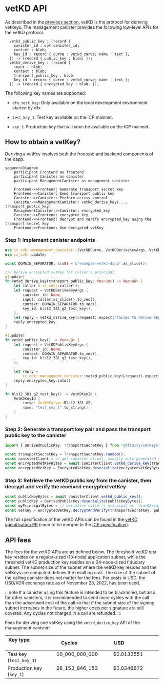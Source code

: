 
# vetKD API

As described in the [previous section](/docs/building-apps/network-features/vetkeys/introduction), vetKD is the protocol for deriving vetKeys.
The management canister provides the following low-level APIs for the vetKD protocol.

```candid
  vetkd_public_key : (record {
    canister_id : opt canister_id;
    context : blob;
    key_id : record { curve : vetkd_curve; name : text };
  }) -> (record { public_key : blob; });
  vetkd_derive_key : (record {
    input : blob;
    context : blob;
    transport_public_key : blob;
    key_id : record { curve : vetkd_curve; name : text };
  }) -> (record { encrypted_key : blob; });
```

The following key names are supported:

- `dfx_test_key`: Only available on the local development environment started by dfx.

- `test_key_1`: Test key available on the ICP mainnet.

- `key_1`:  Production key that will soon be available on the ICP mainnet.

## How to obtain a vetKey?

Deriving a vetKey involves both the frontend and backend components of the dapp.

```mermaid
sequenceDiagram
    participant Frontend as frontend
    participant Canister as canister
    participant ManagementCanister as management canister

    Frontend->>Frontend: Generate transport secret key
    Frontend->>Canister: Send transport public key
    Canister->>Canister: Perform access control
    Canister->>ManagementCanister: vetkd_derive_key(..., transport_public_key)
    ManagementCanister->>Canister: encrypted_key
    Canister->>Frontend: encrypted_key
    Frontend->>Frontend: decrypt and verify encrypted_key using the transport secret key
    Frontend->>Frontend: Use decrypted vetKey
```

### Step 1: Implement canister endpoints
<AdornedTabs groupId="languages">
<TabItem value="rust" label="Rust" default>

```rust
use ic_cdk::management_canister::{VetKDCurve, VetKDDeriveKeyArgs, VetKDKeyId, VetKDPublicKeyArgs};
use ic_cdk::update;

const DOMAIN_SEPARATOR: &[u8] = b"example-vetkd-dapp".as_slice();

/// Derive encrypted vetKey for caller's principal.
#[update]
fn vetkd_derive_key(transport_public_key: Vec<u8>) -> Vec<u8> {
    let caller = ic_cdk::caller();
    let request = VetKDDeriveKeyArgs {
        canister_id: None,
        input: caller.as_slice().to_vec(),
        context: DOMAIN_SEPARATOR.to_vec(),
        key_id: bls12_381_g2_test_key(),
    };
    let reply = vetkd_derive_key(&request).expect("failed to derive key");
    reply.encrypted_key
}

#[update]
fn vetkd_public_key() -> Vec<u8> {
    let request = VetKDPublicKeyArgs {
        canister_id: None,
        context: DOMAIN_SEPARATOR.to_vec(),
        key_id: bls12_381_g2_test_key(),
    };

    let reply =
        ic_cdk::management_canister::vetkd_public_key(&request).expect("failed to derive key");
    reply.encrypted_key.into()
}

fn bls12_381_g2_test_key() -> VetKDKeyId {
    VetKDKeyId {
        curve: VetKDCurve::Bls12_381_G2,
        name: "test_key_1".to_string(),
    }
}
```

</TabItem>
</AdornedTabs>


### Step 2: Generate a transport key pair and pass the transport public key to the canister

<AdornedTabs groupId="languages">
<TabItem value="ts" label="Typescript" default>

```ts
import { DerivedPublicKey, TransportSecretKey } from "@dfinity/vetkeys";

const transportSecretKey = TransportSecretKey.random();
const canisterClient = // get canister client, usually auto-generated code from canister's candid interface
const encryptedVetKeyBytes = await canisterClient.vetkd_derive_key(transportSecretKey.publicKeyBytes());
const encryptedVetKey = EncryptedVetKey.deserialize(encryptedVetKeyBytes);
```

</TabItem>
</AdornedTabs>

### Step 3: Retrieve the vetKD public key from the canister, then decrypt and verify the received encrypted vetKey

<AdornedTabs groupId="languages">
<TabItem value="ts" label="Typescript" default>

```ts
const publicKeyBytes = await canisterClient.vetkd_public_key();
const publicKey = DerivedPublicKey.deserialize(publicKeyBytes);
const myPrincipalBytes = // serialize caller's principal as `Uint8Array`
const vetKey = encryptedVetKey.decryptAndVerify(transportSecretKey, publicKey, myPrincipalBytes);
```

</TabItem>
</AdornedTabs>

The full specification of the vetKD APIs can be found in the [vetKD specification PR](https://github.com/dfinity/portal/pull/3763) (soon to be merged to the [ICP specification](https://internetcomputer.org/docs/references/ic-interface-spec#ic-vetkd_derive_key)).

## API fees

The fees for the vetKD APIs are as defined below. The threshold vetKD test key resides on a regular-sized (13-node) application subnet, while the threshold vetKD production key resides on a 34-node-sized fiduciary subnet. The subnet size of the subnet where the vetKD key resides and the vetKeys are computed defines the resulting cost. The size of the subnet of the calling canister does not matter for the fees. For costs in USD, the USD/XDR exchange rate as of November 23, 2022, has been used.

:::note
If a canister using this feature is intended to be blackholed, but also for other canisters, it is recommended to send more cycles with the call than the advertised cost of the call so that if the subnet size of the signing subnet increases in the future, the higher costs per signature are still covered. Any cycles not charged in a call are refunded.
:::

Fees for deriving one vetKey using the `vetkd_derive_key` API of the management canister:

| Key type                             | Cycles                      | USD                         |
|--------------------------------------|-----------------------------|-----------------------------|
| Test key (`test_key_1`)              | 10_000_000_000              | $0.0132551                  |
| Production key (`key_1`)             | 26_153_846_153              | $0.0346672                  |
